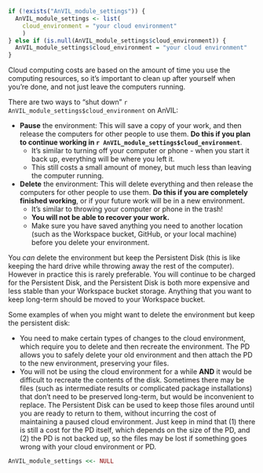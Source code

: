```r
if (!exists("AnVIL_module_settings")) {
  AnVIL_module_settings <- list(
    cloud_environment = "your cloud environment"
    )
} else if (is.null(AnVIL_module_settings$cloud_environment)) {
  AnVIL_module_settings$cloud_environment = "your cloud environment"
}
```

Cloud computing costs are based on the amount of time you use the computing resources, so it's important to clean up after yourself when you're done, and not just leave the computers running.

There are two ways to "shut down" `r AnVIL_module_settings$cloud_environment` on AnVIL:

- **Pause** the environment: This will save a copy of your work, and then release the computers for other people to use them.  **Do this if you plan to continue working in `r AnVIL_module_settings$cloud_environment`**.
    - It's similar to turning off your computer or phone - when you start it back up, everything will be where you left it.
    - This still costs a small amount of money, but much less than leaving the computer running.  
- **Delete** the environment: This will delete everything and then release the computers for other people to use them.  **Do this if you are completely finished working**, or if your future work will be in a new environment.
    - It's similar to throwing your computer or phone in the trash!
    - **You will not be able to recover your work.**
    - Make sure you have saved anything you need to another location (such as the Workspace bucket, GitHub, or your local machine) before you delete your environment.

:::{.notice}
You *can* delete the environment but keep the Persistent Disk (this is like keeping the hard drive while throwing away the rest of the computer). However in practice this is rarely preferable. You will continue to be charged for the Persistent Disk, and the Persistent Disk is both more expensive and less stable than your Workspace bucket storage. Anything that you want to keep long-term should be moved to your Workspace bucket.

Some examples of when you might want to delete the environment but keep the persistent disk:

- You need to make certain types of changes to the cloud environment, which require you to delete and then recreate the environment. The PD allows you to safely delete your old environment and then attach the PD to the new environment, preserving your files.
- You will not be using the cloud environment for a while **AND** it would be difficult to recreate the contents of the disk. Sometimes there may be files (such as intermediate results or complicated package installations) that don't need to be preserved long-term, but would be inconvenient to replace. The Persistent Disk can be used to keep those files around until you are ready to return to them, without incurring the cost of maintaining a paused cloud environment. Just keep in mind that (1) there is still a cost for the PD itself, which depends on the size of the PD, and (2) the PD is not backed up, so the files may be lost if something goes wrong with your cloud environment or PD.
:::


```r
AnVIL_module_settings <<- NULL
```

